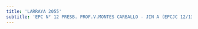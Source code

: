 ```yaml
---
title: 'LARRAYA 2055'
subtitle: 'EPC N° 12 PRESB. PROF.V.MONTES CARBALLO - JIN A (EPCJC 12/13°)'
---
```


#
